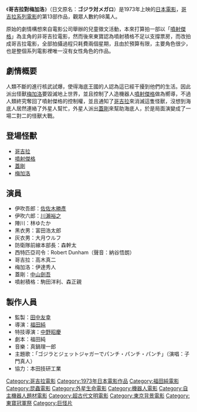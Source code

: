 {{noteTA
|1=zh-cn:哥斯拉对梅加洛; zh-tw:哥吉拉決戰美甲龍; zh-hk:哥斯拉對梅加洛;
}}
{{Infobox Film
| name               = 哥吉拉對梅加洛
| original_name      = ゴジラ対メガロ
| image              = 
| caption            = 
| director           = [[福田純|福田純]]
| producer           = [[田中友幸|田中友幸]]
| writer             = 福田純
| starring           = 佐佐木勝彥、川瀨裕之、林ゆたか
| music              = 真鍋理一郎
| narrator           = 
| cinematography     = 
| editing            = 
| production_company = [[東寶電影公司|東寶]]
| distributor        = 
| released           = 1973年3月17日
| runtime            = 81分鐘
| country            = {{JPN}}
| language           = 日語
| budget             = 
| gross              = 2億2000萬[[日幣|日幣]]
| preceded_by        = [[地球攻擊命令_哥吉拉對蓋剛|地球攻擊命令 哥吉拉對蓋剛]]
| followed_by        = [[哥吉拉對機械哥吉拉|哥吉拉對機械哥吉拉]]
| website            = 
| amg_id             = 
| imdb_id            = 
| cn_name            = 
| hk_name            = 
| tw_name            = 哥吉拉決戰美甲龍
}}
《'''哥吉拉對梅加洛'''》（日文原名：'''ゴジラ対メガロ'''）是1973年上映的[[日本|日本]][[電影|電影]]，[[哥吉拉系列電影|哥吉拉系列電影]]的第13部作品，觀眾人數約98萬人。

原始的劇情構想來自電影公司舉辦的兒童徵文活動，本來打算拍一部以「[[噴射傑格|噴射傑格]]」為主角的非哥吉拉電影，然而後來東寶認為噴射積格不足以支撐票房，而改拍成哥吉拉電影，全部拍攝過程只耗費兩個星期，且由於預算有限，主要角色很少，也是整個系列電影裡唯一沒有女性角色的作品。

== 劇情概要 ==
人類不斷的進行核武試爆，使得海底王國的人認為這已經干擾到他們的生活。因此派出怪獸[[梅加洛|梅加洛]]要毀滅地上世界，並且控制了人造機器人[[噴射傑格|噴射傑格]]做為嚮導，不過人類終究奪回了噴射傑格的控制權，並且通知了[[哥吉拉|哥吉拉]]來消滅這隻怪獸，沒想到海底人居然連絡了外星人幫忙，外星人派出[[蓋剛|蓋剛]]來幫助海底人，於是局面演變成了一場二對二的怪獸大戰。

== 登場怪獸 ==
*[[哥吉拉|哥吉拉]]
*[[噴射傑格|噴射傑格]]
*[[蓋剛|蓋剛]]
*[[梅加洛|梅加洛]]

== 演員 ==
*伊吹吾郎：[[佐佐木勝彥|佐佐木勝彥]]
*伊吹六郎：[[川瀨裕之|川瀨裕之]]
*陣川：林ゆたか
*黑衣男：富田浩太郎
*灰衣男：大月ウルフ
*防衛隊前線本部長：森幹太
*西特匹亞司令：Robert Dunham（聲音：納谷悟朗）
*哥吉拉：高木真二
*梅加洛：伊達秀人
*蓋剛：[[薩摩劍八郎|中山劍吾]]
*噴射積格：駒田洋利、森正親

== 製作人員 ==
*監製：[[田中友幸|田中友幸]]
*導演：[[福田純|福田純]]
*特技導演：[[中野昭慶|中野昭慶]]
*劇本：福田純
*音樂：真鍋理一郎
*主題歌：「ゴジラとジェットジャガーでパンチ・パンチ・パンチ」（演唱：子門真人）
*協力：本田技研工業

{{Godzilla}}
{{福田純監督作品}}
{{DEFAULTSORT:Gojira tai megaro}}
[[Category:哥吉拉電影|Category:哥吉拉電影]]
[[Category:1973年日本電影作品|Category:1973年日本電影作品]]
[[Category:福田純電影|Category:福田純電影]]
[[Category:昆蟲電影|Category:昆蟲電影]]
[[Category:外星生命電影|Category:外星生命電影]]
[[Category:機器人電影|Category:機器人電影]]
[[Category:自主機器人題材電影|Category:自主機器人題材電影]]
[[Category:超古代文明電影|Category:超古代文明電影]]
[[Category:東京背景電影|Category:東京背景電影]]
[[Category:東寶冠軍祭|Category:東寶冠軍祭]]
[[Category:巨怪片|Category:巨怪片]]